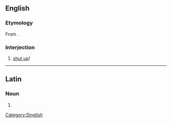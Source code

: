 ==English==

===Etymology===
From {{etyl|nan-hok|en}} {{zh-l|恬去|tr=tiām--khì, tiām--khù|shut up}}.

===Interjection===
{{en-interj}}

# {{lb|en|Singapore|informal}} [[shut up]]!
[[Category:Singlish]]

----

==Latin==

===Noun===
{{la-noun-form|thiam}}

# {{inflection of|thia||acc|s|lang=la}}